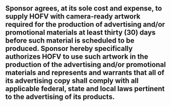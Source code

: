 ## Sponsor agrees, at its sole cost and expense, to supply HOFV with camera-ready artwork required for the production of advertising and/or promotional materials at least thirty (30) days before such material is scheduled to be produced. Sponsor hereby specifically authorizes HOFV to use such artwork in the production of the advertising and/or promotional materials and represents and warrants that all of its advertising copy shall comply with all applicable federal, state and local laws pertinent to the advertising of its products. {#production-execution:artwork-preparation}
